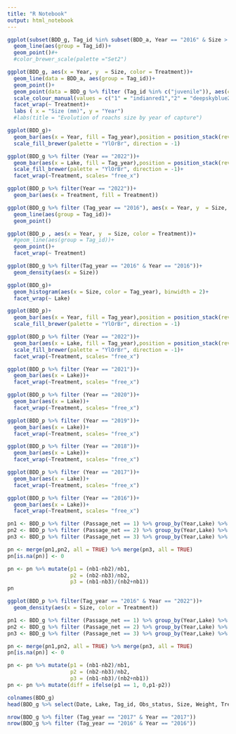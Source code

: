 ```yaml
---
title: "R Notebook"
output: html_notebook
---
```

 

```r
ggplot(subset(BDD_g, Tag_id %in% subset(BDD_a, Year == "2016" & Size > 120)$Tag_id), aes(x = Year, y  = Size, color = Treatment))+
  geom_line(aes(group = Tag_id))+
  geom_point()#+
  #color_brewer_scale(palette ="Set2")

ggplot(BDD_g, aes(x = Year, y  = Size, color = Treatment))+
  geom_line(data = BDD_a, aes(group = Tag_id))+
  geom_point()+
  geom_point(data = BDD_g %>% filter (Tag_id %in% c("juvenile")), aes(color = "juvenile"))+
  scale_colour_manual(values = c("1" = "indianred1","2" = "deepskyblue2","3" = "chartreuse3","4" = "mediumorchid3","juvenile"="grey"))+
  facet_wrap(~ Treatment)+
  labs ( x = "Size (mm)", y = "Year")
  #labs(title = "Evolution of roachs size by year of capture")

ggplot(BDD_g)+
  geom_bar(aes(x = Year, fill = Tag_year),position = position_stack(reverse = TRUE))+
  scale_fill_brewer(palette = "YlOrBr", direction = -1)

ggplot(BDD_g %>% filter (Year == "2022"))+
  geom_bar(aes(x = Lake, fill = Tag_year),position = position_stack(reverse = TRUE))+
  scale_fill_brewer(palette = "YlOrBr", direction = -1)+
  facet_wrap(~Treatment, scales= "free_x")

ggplot(BDD_p %>% filter(Year == "2022"))+
  geom_bar(aes(x = Treatment, fill = Treatment))

ggplot(BDD_g %>% filter (Tag_year == "2016"), aes(x = Year, y  = Size, color = Treatment))+
  geom_line(aes(group = Tag_id))+
  geom_point()

ggplot(BDD_p , aes(x = Year, y  = Size, color = Treatment))+
  #geom_line(aes(group = Tag_id))+
  geom_point()+
  facet_wrap(~ Treatment)

ggplot(BDD_g %>% filter(Tag_year == "2016" & Year == "2016"))+
  geom_density(aes(x = Size))

ggplot(BDD_g)+
  geom_histogram(aes(x = Size, color = Tag_year), binwidth = 2)+
  facet_wrap(~ Lake)


```

```r
ggplot(BDD_p)+
  geom_bar(aes(x = Year, fill = Tag_year),position = position_stack(reverse = TRUE))+
  scale_fill_brewer(palette = "YlOrBr", direction = -1)

ggplot(BDD_p %>% filter (Year == "2022"))+
  geom_bar(aes(x = Lake, fill = Tag_year),position = position_stack(reverse = TRUE))+
  scale_fill_brewer(palette = "YlOrBr", direction = -1)+
  facet_wrap(~Treatment, scales= "free_x")

ggplot(BDD_p %>% filter (Year == "2021"))+
  geom_bar(aes(x = Lake))+
  facet_wrap(~Treatment, scales= "free_x")

ggplot(BDD_p %>% filter (Year == "2020"))+
  geom_bar(aes(x = Lake))+
  facet_wrap(~Treatment, scales= "free_x")

ggplot(BDD_p %>% filter (Year == "2019"))+
  geom_bar(aes(x = Lake))+
  facet_wrap(~Treatment, scales= "free_x")

ggplot(BDD_p %>% filter (Year == "2018"))+
  geom_bar(aes(x = Lake))+
  facet_wrap(~Treatment, scales= "free_x")

ggplot(BDD_p %>% filter (Year == "2017"))+
  geom_bar(aes(x = Lake))+
  facet_wrap(~Treatment, scales= "free_x")

ggplot(BDD_p %>% filter (Year == "2016"))+
  geom_bar(aes(x = Lake))+
  facet_wrap(~Treatment, scales= "free_x")
```

```r
pn1 <- BDD_p %>% filter (Passage_net == 1) %>% group_by(Year,Lake) %>% summarise(nb1 = n()) %>% ungroup()
pn2 <- BDD_p %>% filter (Passage_net == 2) %>% group_by(Year,Lake) %>% summarise(nb2 = n()) %>% ungroup()
pn3 <- BDD_p %>% filter (Passage_net == 3) %>% group_by(Year,Lake) %>% summarise(nb3 = n()) %>% ungroup()

pn <- merge(pn1,pn2, all = TRUE) %>% merge(pn3, all = TRUE)
pn[is.na(pn)] <- 0

pn <- pn %>% mutate(p1 = (nb1-nb2)/nb1, 
                    p2 = (nb2-nb3)/nb2, 
                    p3 = (nb1-nb3)/(nb2+nb1))
pn
```

```r
ggplot(BDD_p %>% filter(Tag_year == "2016" & Year == "2022"))+
  geom_density(aes(x = Size, color = Treatment))
```

```r
pn1 <- BDD_g %>% filter (Passage_net == 1) %>% group_by(Year,Lake) %>% summarise(nb1 = n()) %>% ungroup()
pn2 <- BDD_g %>% filter (Passage_net == 2) %>% group_by(Year,Lake) %>% summarise(nb2 = n()) %>% ungroup()
pn3 <- BDD_g %>% filter (Passage_net == 3) %>% group_by(Year,Lake) %>% summarise(nb3 = n()) %>% ungroup()

pn <- merge(pn1,pn2, all = TRUE) %>% merge(pn3, all = TRUE)
pn[is.na(pn)] <- 0

pn <- pn %>% mutate(p1 = (nb1-nb2)/nb1, 
                    p2 = (nb2-nb3)/nb2, 
                    p3 = (nb1-nb3)/(nb2+nb1))
pn <- pn %>% mutate(diff = ifelse(p1 == 1, 0,p1-p2))
```


```r
colnames(BDD_g)
head(BDD_g %>% select(Date, Lake, Tag_id, Obs_status, Size, Weight, Treatment))
```

```r
nrow(BDD_g %>% filter (Tag_year == "2017" & Year == "2017"))
nrow(BDD_g %>% filter (Tag_year == "2016" & Year == "2016"))
```

```r
```

